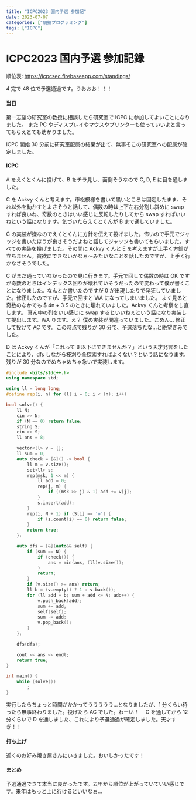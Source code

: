 ```yaml
---
title: "ICPC2023 国内予選 参加記"
date: 2023-07-07
categories: ["競技プログラミング"]
tags: ["ICPC"]
---
```


# ICPC2023 国内予選 参加記録

順位表: https://icpcsec.firebaseapp.com/standings/

4 完で 48 位で予選通過です。うおおお！！！

#### 当日

第一志望の研究室の教授に相談したら研究室で ICPC に参加してよいことになりました。
また PC やディスプレイやマウスやプリンターも使っていいよと言ってもらえとても助かりました。

ICPC 開始 30 分前に研究室配属の結果が出て、無事そこの研究室への配属が確定しました。

#### ICPC

A をえくとくんに投げて、B をチラ見し、面倒そうなので C, D, E に目を通しました。

C を Ackvy くんと考えます。市松模様を書いて黒いところは固定したまま、それ以外を動かすとよさそうと話して、偶数の時は上下左右分割し斜めに swap すれば良いね、奇数のときはいい感じに反転したりしてから swap すればいいねという話になります。気づいたらえくとくんが B まで通していました。

C の実装が嫌なのでえくとくんに方針を伝えて投げました。怖いので手元でジャッジを書いたほうが良さそうだよねと話してジャッジも書いてもらいました。すべての実装を投げました。その間に Ackvy くんと E を考えますが上手く方針が立ちません。貪欲にできないかなぁ～みたいなことを話したのですが、上手く行かなさそうでした。

C がまだ通っていなかったので見に行きます。手元で回して偶数の時は OK ですが奇数のときはインデックス回りが壊れていそうだったので変わって僕が書くことになりました。なんとか書いたのですが 0 が出現したりで発狂していました。修正したのですが、手元で回すと WA になってしまいました。
よく見ると奇数のなかでも $ 4n + 3 $ のときに壊れていました。Ackvy くんと考察をし直します。
真ん中の列をいい感じに swap するといいねぇという話になり実装して提出します。WA ります。え？
僕の実装が間違っていました。ごめん... 修正して投げて AC です。この時点で残りが 30 分で、予選落ちたな...と絶望ぎみでした。

D は Ackvy くんが「これって 8 以下にできませんか？」という天才発言をしたことにより、dfs しながら枝刈り全探索すればよくない？という話になります。残りが 30 分なのでめちゃめちゃ急いで実装します。

```cpp
#include <bits/stdc++.h>
using namespace std;

using ll = long long;
#define rep(i, n) for (ll i = 0; i < (n); i++)

bool solve() {
    ll N;
    cin >> N;
    if (N == 0) return false;
    string S;
    cin >> S;
    ll ans = 8;

    vector<ll> v = {};
    ll sum = 0;
    auto check = [&]() -> bool {
        ll m = v.size();
        set<ll> s;
        rep(msk, 1 << m) {
            ll add = 0;
            rep(j, m) {
                if ((msk >> j) & 1) add += v[j];
            }
            s.insert(add);
        }
        rep(i, N + 1) if (S[i] == 'o') {
            if (s.count(i) == 0) return false;
        }
        return true;
    };

    auto dfs = [&](auto&& self) {
        if (sum == N) {
            if (check()) {
                ans = min(ans, (ll)v.size());
            }
            return;
        }
        if (v.size() >= ans) return;
        ll b = (v.empty() ? 1 : v.back());
        for (ll add = b; sum + add <= N; add++) {
            v.push_back(add);
            sum += add;
            self(self);
            sum -= add;
            v.pop_back();
        }
    };

    dfs(dfs);

    cout << ans << endl;
    return true;
}

int main() {
    while (solve())
        ;
}
```

実行したらちょっと時間がかかってううううう...となりましたが、1 分くらい待ったら無事終わりました。投げたら AC でした。わーい！　 C を通してから 12 分くらいで D を通しました、これにより予選通過が確定しました。天才すぎ！！

#### 打ち上げ

近くのお好み焼き屋さんにいきました。おいしかったです！

#### まとめ

予選通過できて本当に良かったです。去年から順位が上がっていていい感じです。来年はもっと上に行けるといいなぁ...

